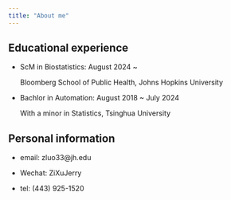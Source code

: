 ```yaml
---
title: "About me"
---
```


## Educational experience

-   ScM in Biostatistics: August 2024 \~

    Bloomberg School of Public Health, Johns Hopkins University

-   Bachlor in Automation: August 2018 \~ July 2024

    With a minor in Statistics, Tsinghua University

## Personal information

-   email: zluo33\@jh.edu

-   Wechat: ZiXuJerry

-   tel: (443) 925-1520

```r

```

